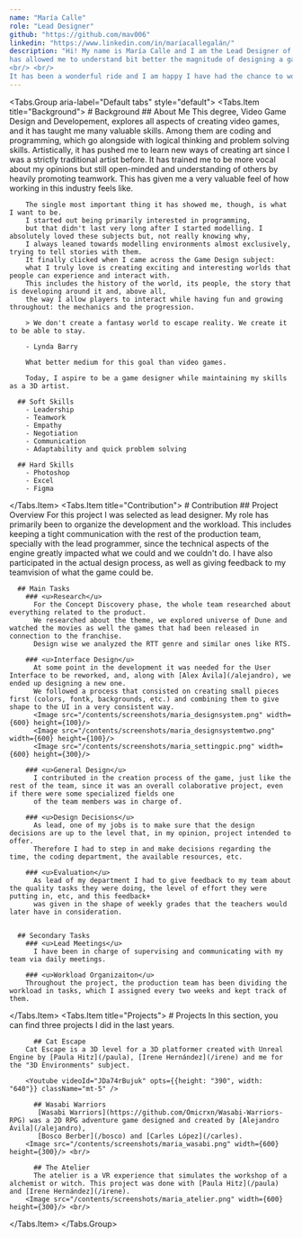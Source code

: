 ```yaml
---
name: "María Calle"
role: "Lead Designer"
github: "https://github.com/mav006"
linkedin: "https://www.linkedin.com/in/maríacallegalán/"
description: "Hi! My name is María Calle and I am the Lead Designer of this project. These three months have been a very enriching experience that
has allowed me to understand bit better the magnitude of designing a game start to finish, as well as what it truly means to manage a team. 
<br/> <br/> 
It has been a wonderful ride and I am happy I have had the chance to work with people who are just as passionate about the project as I am."
---
```


<Tabs.Group aria-label="Default tabs" style="default">
  <Tabs.Item title="Background">
    # Background
      ## About Me
        This degree, Video Game Design and Developement, explores all aspects of creating video games, 
        and it has taught me many valuable skills. Among them are coding and programming, 
        which go alongside with logical thinking and problem solving skills.
        Artistically, it has pushed me to learn new ways of creating art since 
        I was a strictly traditional artist before. It has trained me to be
        more vocal about my opinions but still open-minded and understanding of 
        others by heavily promoting teamwork. This has given me a very valuable
        feel of how working in this industry feels like.
        
        The single most important thing it has showed me, though, is what I want to be. 
        I started out being primarily interested in programming, 
        but that didn't last very long after I started modelling. I absolutely loved these subjects but, not really knowing why, 
        I always leaned towards modelling environments almost exclusively, trying to tell stories with them.
        It finally clicked when I came across the Game Design subject:
        what I truly love is creating exciting and interesting worlds that people can experience and interact with.
        This includes the history of the world, its people, the story that is developing around it and, above all, 
        the way I allow players to interact while having fun and growing throughout: the mechanics and the progression.
        
        > We don't create a fantasy world to escape reality. We create it to be able to stay.
        
        - Lynda Barry

        What better medium for this goal than video games.

        Today, I aspire to be a game designer while maintaining my skills as a 3D artist.
      
      ## Soft Skills
        - Leadership
        - Teamwork
        - Empathy
        - Negotiation
        - Communication
        - Adaptability and quick problem solving

      ## Hard Skills
        - Photoshop
        - Excel
        - Figma
    
  </Tabs.Item>
  <Tabs.Item title="Contribution">
    # Contribution
      ## Project Overview
        For this project I was selected as lead designer. My role has primarily been to organize the development and the workload.
        This includes keeping a tight communication with the rest of the production team, specially with the lead programmer, 
        since the technical aspects of the engine greatly impacted what we could and we couldn't do. I have also participated in the actual design process, as well as
        giving feedback to my teamvision of what the game could be.

      ## Main Tasks
        ### <u>Research</u>
          For the Concept Discovery phase, the whole team researched about everything related to the product. 
          We researched about the theme, we explored universe of Dune and watched the movies as well the games that had been released in connection to the franchise.
          Design wise we analyzed the RTT genre and similar ones like RTS.

        ### <u>Interface Design</u>
          At some point in the development it was needed for the User Interface to be reworked, and, along with [Alex Ávila](/alejandro), we ended up designing a new one.
          We followed a process that consisted on creating small pieces first (colors, fontk, backgrounds, etc.) and combining them to give shape to the UI in a very consistent way.
          <Image src="/contents/screenshots/maria_designsystem.png" width={600} height={100}/>
          <Image src="/contents/screenshots/maria_designsystemtwo.png" width={600} height={100}/>
          <Image src="/contents/screenshots/maria_settingpic.png" width={600} height={300}/>

        ### <u>General Design</u>
          I contributed in the creation process of the game, just like the rest of the team, since it was an overall colaborative project, even if there were some specialized fields one
          of the team members was in charge of.

        ### <u>Design Decisions</u>
          As lead, one of my jobs is to make sure that the design decisions are up to the level that, in my opinion, project intended to offer. 
          Therefore I had to step in and make decisions regarding the time, the coding department, the available resources, etc.

        ### <u>Evaluation</u>
          As lead of my department I had to give feedback to my team about the quality tasks they were doing, the level of effort they were putting in, etc, and this feedback+
          was given in the shape of weekly grades that the teachers would later have in consideration.


      ## Secondary Tasks
        ### <u>Lead Meetings</u>
          I have been in charge of supervising and communicating with my team via daily meetings. 

        ### <u>Workload Organizaiton</u>
        Throughout the project, the production team has been dividing the workload in tasks, which I assigned every two weeks and kept track of them.

  </Tabs.Item>
  <Tabs.Item title="Projects">
     # Projects
        In this section, you can find three projects I did in the last years.

          ## Cat Escape
        Cat Escape is a 3D level for a 3D platformer created with Unreal Engine by [Paula Hitz](/paula), [Irene Hernández](/irene) and me for the "3D Environments" subject.

        <Youtube videoId="JDa74rBujuk" opts={{height: "390", width: "640"}} className="mt-5" />

          ## Wasabi Warriors
           [Wasabi Warriors](https://github.com/Omicrxn/Wasabi-Warriors-RPG) was a 2D RPG adventure game designed and created by [Alejandro Ávila](/alejandro), 
           [Bosco Berber](/bosco) and [Carles López](/carles).
        <Image src="/contents/screenshots/maria_wasabi.png" width={600} height={300}/> <br/>

          ## The Atelier
          The atelier is a VR experience that simulates the workshop of a alchemist or witch. This project was done with [Paula Hitz](/paula) and [Irene Hernández](/irene).
        <Image src="/contents/screenshots/maria_atelier.png" width={600} height={300}/> <br/>
  </Tabs.Item>
</Tabs.Group>
